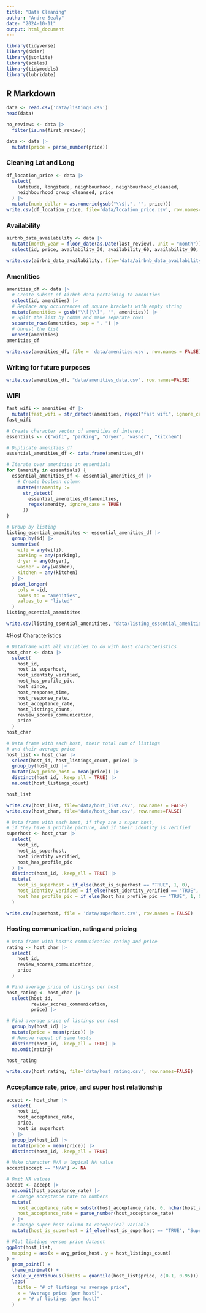 ```yaml
---
title: "Data Cleaning"
author: "Andre Sealy"
date: "2024-10-11"
output: html_document
---
```


```r
library(tidyverse)
library(skimr)
library(jsonlite)
library(scales)
library(tidymodels)
library(lubridate)
```

## R Markdown

```r
data <- read.csv('data/listings.csv')
head(data)
```

```r
no_reviews <- data |>
  filter(is.na(first_review))
```


```r
data <- data |>
  mutate(price = parse_number(price))
```

### Cleaning Lat and Long

```r
df_location_price <- data |>
  select(
    latitude, longitude, neighbourhood, neighbourhood_cleansed,
    neighbourhood_group_cleansed, price
  ) |>
  mutate(numb_dollar = as.numeric(gsub("\\$|,", "", price)))
write.csv(df_location_price, file='data/location_price.csv', row.names=FALSE)
```

### Availability

```r
airbnb_data_availability <- data |>
  mutate(month_year = floor_date(as.Date(last_review), unit = "month")) |>
  select(id, price, availability_30, availability_60, availability_90, availability_365, month_year)

write.csv(airbnb_data_availability, file='data/airbnb_data_availability.csv', row.names = FALSE)
```

### Amentities

```r
amenities_df <- data |>
  # Create subset of Airbnb data pertaining to amenities
  select(id, amenities) |>
  # Replace any occurrences of square brackets with empty string
  mutate(amenities = gsub("\\[|\\]", "", amenities)) |>
  # Split the list by comma and make separate rows
  separate_rows(amenities, sep = ", ") |>
  # Unnest the list
  unnest(amenities)
amenities_df

write.csv(amenities_df, file = 'data/amenities.csv', row.names = FALSE)
```

###  Writing for future purposes

```r
write.csv(amenities_df, "data/amenities_data.csv", row.names=FALSE)
```

### WIFI

```r
fast_wifi <- amenities_df |>
  mutate(fast_wifi = str_detect(amenities, regex("fast wifi", ignore_case = TRUE)))
fast_wifi
```

```r
# Create character vector of amenities of interest
essentials <- c("wifi", "parking", "dryer", "washer", "kitchen")

# Duplicate amenities_df
essential_amenities_df <- data.frame(amenities_df)

# Iterate over amenities in essentials
for (amenity in essentials) {
  essential_amenities_df <- essential_amenities_df |>
    # Create boolean column
    mutate(!!amenity :=
      str_detect(
        essential_amenities_df$amenities,
        regex(amenity, ignore_case = TRUE)
      ))
}

# Group by listing
listing_esential_amenitites <- essential_amenities_df |>
  group_by(id) |>
  summarise(
    wifi = any(wifi),
    parking = any(parking),
    dryer = any(dryer),
    washer = any(washer),
    kitchen = any(kitchen)
  ) |>
  pivot_longer(
    cols = -id,
    names_to = "amenities",
    values_to = "listed"
  )
listing_esential_amenitites

write.csv(listing_esential_amenitites, "data/listing_essential_amenities.csv", row.names = FALSE)
```

#Host Characteristics

```r
# Dataframe with all variables to do with host characteristics
host_char <- data |>
  select(
    host_id,
    host_is_superhost,
    host_identity_verified,
    host_has_profile_pic,
    host_since,
    host_response_time,
    host_response_rate,
    host_acceptance_rate,
    host_listings_count,
    review_scores_communication,
    price
  )
host_char

# Data frame with each host, their total num of listings
# and their average price
host_list <- host_char |>
  select(host_id, host_listings_count, price) |>
  group_by(host_id) |>
  mutate(avg_price_host = mean(price)) |>
  distinct(host_id, .keep_all = TRUE) |>
  na.omit(host_listings_count)

host_list

write.csv(host_list, file='data/host_list.csv', row.names = FALSE)
write.csv(host_char, file='data/host_char.csv', row.names=FALSE)
```


```r
# Data frame with each host, if they are a super host,
# if they have a profile picture, and if their identity is verified
superhost <- host_char |>
  select(
    host_id,
    host_is_superhost,
    host_identity_verified,
    host_has_profile_pic
  ) |>
  distinct(host_id, .keep_all = TRUE) |>
  mutate(
    host_is_superhost = if_else(host_is_superhost == "TRUE", 1, 0),
    host_identity_verified = if_else(host_identity_verified == "TRUE", 1, 0),
    host_has_profile_pic = if_else(host_has_profile_pic == "TRUE", 1, 0)
  )

write.csv(superhost, file = 'data/superhost.csv', row.names = FALSE)
```
### Hosting communication, rating and pricing

```r
# Data frame with host's communication rating and price
rating <- host_char |>
  select(
    host_id,
    review_scores_communication,
    price
  )

# Find average price of listings per host
host_rating <- host_char |>
  select(host_id,
         review_scores_communication,
         price) |>

# Find average price of listings per host
  group_by(host_id) |>
  mutate(price = mean(price)) |>
  # Remove repeat of same hosts
  distinct(host_id, .keep_all = TRUE) |>
  na.omit(rating)

host_rating

write.csv(host_rating, file='data/host_rating.csv', row.names=FALSE)
```

### Acceptance rate, price, and super host relationship

```r
accept <- host_char |>
  select(
    host_id,
    host_acceptance_rate,
    price,
    host_is_superhost
  ) |>
  group_by(host_id) |>
  mutate(price = mean(price)) |>
  distinct(host_id, .keep_all = TRUE)

# Make character N/A a logical NA value
accept[accept == "N/A"] <- NA

# Omit NA values
accept <- accept |>
  na.omit(host_acceptance_rate) |>
  # Change acceptance rate to numbers
  mutate(
    host_acceptance_rate = substr(host_acceptance_rate, 0, nchar(host_acceptance_rate)),
    host_acceptance_rate = parse_number(host_acceptance_rate)
  ) |>
  # Change super host column to categorical variable
  mutate(host_is_superhost = if_else(host_is_superhost == "TRUE", "Superhosts", "Not Superhost"))

# Plot listings versus price dataset
ggplot(host_list,
  mapping = aes(x = avg_price_host, y = host_listings_count)
) +
  geom_point() +
  theme_minimal() +
  scale_x_continuous(limits = quantile(host_list$price, c(0.1, 0.95))) +
  labs(
    title = "# of listings vs average price",
    x = "Average price (per host)",
    y = "# of listings (per host)"
  )
  
```
